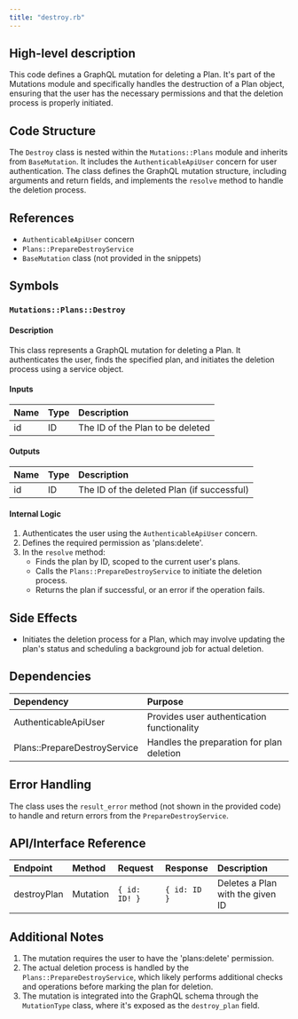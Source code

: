 ```yaml
---
title: "destroy.rb"
---
```


## High-level description
This code defines a GraphQL mutation for deleting a Plan. It's part of the Mutations module and specifically handles the destruction of a Plan object, ensuring that the user has the necessary permissions and that the deletion process is properly initiated.

## Code Structure
The `Destroy` class is nested within the `Mutations::Plans` module and inherits from `BaseMutation`. It includes the `AuthenticableApiUser` concern for user authentication. The class defines the GraphQL mutation structure, including arguments and return fields, and implements the `resolve` method to handle the deletion process.

## References
- `AuthenticableApiUser` concern
- `Plans::PrepareDestroyService`
- `BaseMutation` class (not provided in the snippets)

## Symbols

### `Mutations::Plans::Destroy`
#### Description
This class represents a GraphQL mutation for deleting a Plan. It authenticates the user, finds the specified plan, and initiates the deletion process using a service object.

#### Inputs
| Name | Type | Description |
|:-----|:-----|:------------|
| id | ID | The ID of the Plan to be deleted |

#### Outputs
| Name | Type | Description |
|:-----|:-----|:------------|
| id | ID | The ID of the deleted Plan (if successful) |

#### Internal Logic
1. Authenticates the user using the `AuthenticableApiUser` concern.
2. Defines the required permission as 'plans:delete'.
3. In the `resolve` method:
   - Finds the plan by ID, scoped to the current user's plans.
   - Calls the `Plans::PrepareDestroyService` to initiate the deletion process.
   - Returns the plan if successful, or an error if the operation fails.

## Side Effects
- Initiates the deletion process for a Plan, which may involve updating the plan's status and scheduling a background job for actual deletion.

## Dependencies
| Dependency | Purpose |
|:-----------|:--------|
| AuthenticableApiUser | Provides user authentication functionality |
| Plans::PrepareDestroyService | Handles the preparation for plan deletion |

## Error Handling
The class uses the `result_error` method (not shown in the provided code) to handle and return errors from the `PrepareDestroyService`.

## API/Interface Reference
| Endpoint | Method | Request | Response | Description |
|:---------|:-------|:--------|:---------|:------------|
| destroyPlan | Mutation | `{ id: ID! }` | `{ id: ID }` | Deletes a Plan with the given ID |

## Additional Notes
1. The mutation requires the user to have the 'plans:delete' permission.
2. The actual deletion process is handled by the `Plans::PrepareDestroyService`, which likely performs additional checks and operations before marking the plan for deletion.
3. The mutation is integrated into the GraphQL schema through the `MutationType` class, where it's exposed as the `destroy_plan` field.